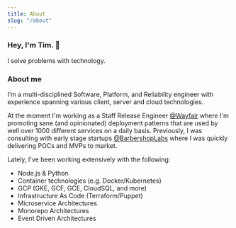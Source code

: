 ```yaml
---
title: About
slug: "/about"
---
```


### Hey, I'm Tim. 👋

I solve problems with technology.

### About me

I’m a multi-disciplined Software, Platform, and Reliability engineer with experience spanning various client, server and cloud technologies.

At the moment I'm working as a Staff Release Engineer [@Wayfair](https://tech.wayfair.com/) where I'm promoting sane (and opinionated) deployment patterns that are used by well over 1000 different services on a daily basis. Previously, I was consulting with early stage startups [@BarbershopLabs](http://barbershoplabs.com/) where I was quickly delivering POCs and MVPs to market.

Lately, I've been working extensively with the following:

- Node.js & Python
- Container technologies (e.g. Docker/Kubernetes)
- GCP (GKE, GCF, GCE, CloudSQL, and more)
- Infrastructure As Code (Terraform/Puppet)
- Microservice Architectures
- Monorepo Architectures
- Event Driven Architectures
